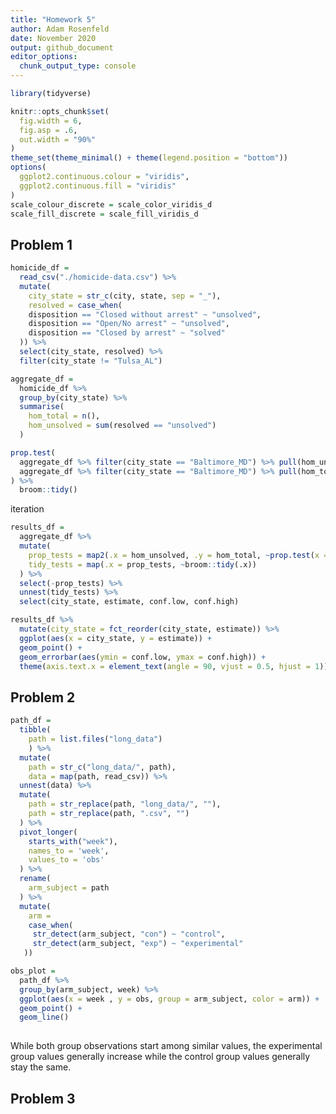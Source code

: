 ```yaml
---
title: "Homework 5"
author: Adam Rosenfeld
date: November 2020
output: github_document
editor_options: 
  chunk_output_type: console
---
```


```r
library(tidyverse)

knitr::opts_chunk$set(
  fig.width = 6,
  fig.asp = .6,
  out.width = "90%"
)
theme_set(theme_minimal() + theme(legend.position = "bottom"))
options(
  ggplot2.continuous.colour = "viridis",
  ggplot2.continuous.fill = "viridis"
)
scale_colour_discrete = scale_color_viridis_d
scale_fill_discrete = scale_fill_viridis_d
```

## Problem 1 

```r
homicide_df = 
  read_csv("./homicide-data.csv") %>%
  mutate(
    city_state = str_c(city, state, sep = "_"),
    resolved = case_when(
    disposition == "Closed without arrest" ~ "unsolved",
    disposition == "Open/No arrest" ~ "unsolved",
    disposition == "Closed by arrest" ~ "solved"
  )) %>% 
  select(city_state, resolved) %>% 
  filter(city_state != "Tulsa_AL")
```


```r
aggregate_df = 
  homicide_df %>% 
  group_by(city_state) %>% 
  summarise(
    hom_total = n(),
    hom_unsolved = sum(resolved == "unsolved")
  )
```

```r
prop.test(
  aggregate_df %>% filter(city_state == "Baltimore_MD") %>% pull(hom_unsolved),
  aggregate_df %>% filter(city_state == "Baltimore_MD") %>% pull(hom_total)
) %>% 
  broom::tidy()
```

iteration

```r
results_df = 
  aggregate_df %>% 
  mutate(
    prop_tests = map2(.x = hom_unsolved, .y = hom_total, ~prop.test(x = .x, n = .y)),
    tidy_tests = map(.x = prop_tests, ~broom::tidy(.x))
  ) %>% 
  select(-prop_tests) %>% 
  unnest(tidy_tests) %>% 
  select(city_state, estimate, conf.low, conf.high)
```


```r
results_df %>% 
  mutate(city_state = fct_reorder(city_state, estimate)) %>% 
  ggplot(aes(x = city_state, y = estimate)) +
  geom_point() + 
  geom_errorbar(aes(ymin = conf.low, ymax = conf.high)) +
  theme(axis.text.x = element_text(angle = 90, vjust = 0.5, hjust = 1))
```

## Problem 2

```r
path_df = 
  tibble(
    path = list.files("long_data")
    ) %>% 
  mutate(
    path = str_c("long_data/", path),
    data = map(path, read_csv)) %>% 
  unnest(data) %>% 
  mutate(
    path = str_replace(path, "long_data/", ""),
    path = str_replace(path, ".csv", "")
  ) %>% 
  pivot_longer(
    starts_with("week"),
    names_to = 'week',
    values_to = 'obs'
  ) %>% 
  rename(
    arm_subject = path
  ) %>% 
  mutate(
    arm = 
    case_when(
     str_detect(arm_subject, "con") ~ "control",
     str_detect(arm_subject, "exp") ~ "experimental"
   )) 

obs_plot = 
  path_df %>% 
  group_by(arm_subject, week) %>% 
  ggplot(aes(x = week , y = obs, group = arm_subject, color = arm)) + 
  geom_point() +
  geom_line()
  
```

While both group observations start among similar values, the experimental group values generally increase while the control group values generally stay the same. 

## Problem 3

```r

```

